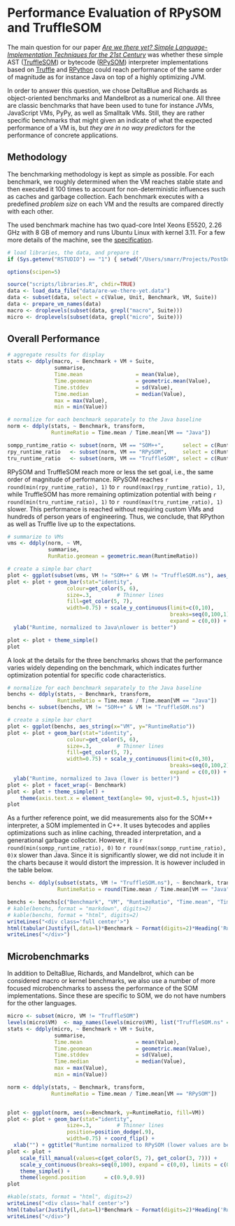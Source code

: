 Performance Evaluation of RPySOM and TruffleSOM
===============================================

The main question for our paper _[Are we there yet? Simple 
Language-Implementation Techniques for the 21st Century][1]_ was whether
these simple AST ([TruffleSOM]) or bytecode ([RPySOM]) interpreter
implementations based on [Truffle] and [RPython] could reach performance of
the same order of magnitude as for instance Java on top
of a highly optimizing JVM.

In order to answer this question, we chose DeltaBlue and Richards as
object-oriented benchmarks and Mandelbrot as a numerical
one. All three are classic benchmarks that have been used to tune for instance
JVMs, JavaScript VMs, PyPy, as well as Smalltalk VMs. Still, they are rather
specific benchmarks that might given an indicate of what the expected
performance of a VM is, but _they are in no way predictors_ for the performance
of concrete applications.

Methodology
-----------

The benchmarking methodology is kept as simple as possible. For each benchmark,
we roughly determined when the VM reaches stable state and then executed it
100 times to account for non-deterministic influences such as caches and
garbage collection. Each benchmark executes with a predefined _problem size_
on each VM and the results are compared directly with each other. 

The used benchmark machine has two quad-core Intel Xeons E5520, 2.26 GHz with
8 GB of memory and runs Ubuntu Linux with kernel 3.11. For a few more details
of the machine, see the [specification](data/spec.html).

```r
# load libraries, the data, and prepare it
if (Sys.getenv("RSTUDIO") == "1") { setwd("/Users/smarr/Projects/PostDoc/SELF-OPT-INT/") }

options(scipen=5)

source("scripts/libraries.R", chdir=TRUE)
data <- load_data_file("data/are-we-there-yet.data")
data <- subset(data, select = c(Value, Unit, Benchmark, VM, Suite))
data <- prepare_vm_names(data)
macro <- droplevels(subset(data, grepl("macro", Suite)))
micro <- droplevels(subset(data, grepl("micro", Suite)))
```

Overall Performance
-------------------

```r
# aggregate results for display
stats <- ddply(macro, ~ Benchmark + VM + Suite,
               summarise,
               Time.mean                 = mean(Value),
               Time.geomean              = geometric.mean(Value),
               Time.stddev               = sd(Value),
               Time.median               = median(Value),
               max = max(Value),
               min = min(Value))

# normalize for each benchmark separately to the Java baseline
norm <- ddply(stats, ~ Benchmark, transform,
              RuntimeRatio = Time.mean / Time.mean[VM == "Java"])

sompp_runtime_ratio <- subset(norm, VM == "SOM++",      select = c(RuntimeRatio))
rpy_runtime_ratio   <- subset(norm, VM == "RPySOM",     select = c(RuntimeRatio))
tru_runtime_ratio   <- subset(norm, VM == "TruffleSOM", select = c(RuntimeRatio))
```

RPySOM and TruffleSOM reach more or less the set goal, i.e., the same order
of magnitude of performance. RPySOM reaches
`r round(min(rpy_runtime_ratio), 1)` to `r round(max(rpy_runtime_ratio), 1)`, 
while TruffleSOM has more remaining optimization potential with being
`r round(min(tru_runtime_ratio), 1)` to `r round(max(tru_runtime_ratio), 1)`
slower. This performance is reached without requiring custom VMs and hundreds
of person years of engineering. Thus, we conclude, that RPython as well as
Truffle live up to the expectations. 

```r
# summarize to VMs
vms <- ddply(norm, ~ VM,
             summarise,
             RunRatio.geomean = geometric.mean(RuntimeRatio))

# create a simple bar chart
plot <- ggplot(subset(vms, VM != "SOM++" & VM != "TruffleSOM.ns"), aes_string(x="VM", y="RunRatio.geomean"))
plot <- plot + geom_bar(stat="identity",
                   colour=get_color(5, 6),
                   size=.3,        # Thinner lines
                   fill=get_color(5, 7),
                   width=0.75) + scale_y_continuous(limit=c(0,10), 
                                                    breaks=seq(0,100,1), 
                                                    expand = c(0,0)) +
  ylab("Runtime, normalized to Java\nlower is better")

plot <- plot + theme_simple()
plot
```

A look at the details for the three benchmarks shows that the performance
varies widely depending on the benchmark, which indicates further optimization
potential for specific code characteristics.

```r
# normalize for each benchmark separately to the Java baseline
benchs <- ddply(stats, ~ Benchmark, transform,
                RuntimeRatio = Time.mean / Time.mean[VM == "Java"])
benchs <- subset(benchs, VM != "SOM++" & VM != "TruffleSOM.ns")

# create a simple bar chart
plot <- ggplot(benchs, aes_string(x="VM", y="RuntimeRatio"))
plot <- plot + geom_bar(stat="identity",
                   colour=get_color(5, 6),
                   size=.3,        # Thinner lines
                   fill=get_color(5, 7),
                   width=0.75) + scale_y_continuous(limit=c(0,30),
                                                    breaks=seq(0,100,2),
                                                    expand = c(0,0)) +
  ylab("Runtime, normalized to Java (lower is better)")
plot <- plot + facet_wrap(~ Benchmark)
plot <- plot + theme_simple() +
    theme(axis.text.x = element_text(angle= 90, vjust=0.5, hjust=1))
plot
```

As a further reference point, we did measurements also for the SOM++
interpreter, a SOM implemented in C++. It uses bytecodes and applies
optimizations such as inline caching, threaded interpretation, and a
generational garbage collector. However, it is 
`r round(min(sompp_runtime_ratio), 0)` to `r round(max(sompp_runtime_ratio), 0)`x slower than Java.
Since it is significantly slower, we did not include it in the charts because
it would distort the impression. It is however included in the table below.

```r
benchs <- ddply(subset(stats, VM != "TruffleSOM.ns"), ~ Benchmark, transform,
                RuntimeRatio = round(Time.mean / Time.mean[VM == "Java"], digits = 2))

benchs <- benchs[c("Benchmark", "VM", "RuntimeRatio", "Time.mean", "Time.geomean", "Time.median", "Time.stddev", "min", "max")]
# kable(benchs, format = "markdown", digits=2)
# kable(benchs, format = "html", digits=2)
writeLines("<div class='full center'>")
html(tabular(Justify(l,data=l)*Benchmark ~ Format(digits=2)*Heading('Runtime in ms')*VM*Heading()*Value*Justify(data=r)*(mean + sd),  data=droplevels(subset(macro,VM != "TruffleSOM.ns"))))
writeLines("</div>")
```

Microbenchmarks
---------------

In addition to DeltaBlue, Richards, and Mandelbrot, which can be considered
macro or kernel benchmarks, we also use a number of more focused
microbenchmarks to assess the performance of the SOM implementations.
Since these are specific to SOM, we do not have numbers for the other
languages.

```r
micro <- subset(micro, VM != "TruffleSOM")
levels(micro$VM)  <- map_names(levels(micro$VM), list("TruffleSOM.ns" = "TruffleSOM"))
stats <- ddply(micro, ~ Benchmark + VM + Suite,
               summarise,
               Time.mean                 = mean(Value),
               Time.geomean              = geometric.mean(Value),
               Time.stddev               = sd(Value),
               Time.median               = median(Value),
               max = max(Value),
               min = min(Value))

norm <- ddply(stats, ~ Benchmark, transform,
              RuntimeRatio = Time.mean / Time.mean[VM == "RPySOM"])


plot <- ggplot(norm, aes(x=Benchmark, y=RuntimeRatio, fill=VM))
plot <- plot + geom_bar(stat="identity",
                   size=.3,        # Thinner lines
                   position=position_dodge(.9),
                   width=0.75) + coord_flip() +
  xlab("") + ggtitle("Runtime normalized to RPySOM (lower values are better)")
plot <- plot +
    scale_fill_manual(values=c(get_color(5, 7), get_color(3, 7))) +
    scale_y_continuous(breaks=seq(0,100), expand = c(0,0), limits = c(0, 8)) +
    theme_simple() +
    theme(legend.position      = c(0.9,0.9))
plot
```


```r
#kable(stats, format = "html", digits=2)
writeLines("<div class='half center'>")
html(tabular(Justify(l,data=l)*Benchmark ~ Format(digits=2)*Heading('Runtime in ms')*VM*Heading()*Value*Justify(data=r)*(mean + sd),  data=micro))
writeLines("</div>")
```

[1]:          http://stefan-marr.de/research/
[RPySOM]:     https://github.com/SOM-st/RPySOM
[TruffleSOM]: https://github.com/SOM-st/TruffleSOM
[Truffle]:    https://wiki.openjdk.java.net/display/Graal/Truffle+FAQ+and+Guidelines
[RPython]:    http://pypy.readthedocs.org/en/latest/translation.html